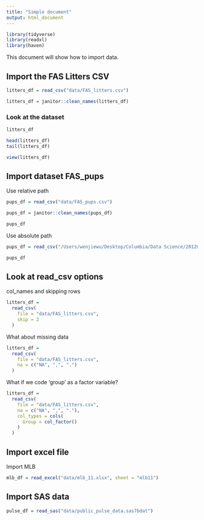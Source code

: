 ```yaml
---
title: "Simple document"
output: html_document
---
```


```r
library(tidyverse)
library(readxl)
library(haven)
```



This document will show how to import data.


## Import the FAS Litters CSV

```r
litters_df = read_csv("data/FAS_litters.csv")

litters_df = janitor::clean_names(litters_df)
```


### Look at the dataset

```r
litters_df

head(litters_df)
tail(litters_df)
```

```r
view(litters_df)
```


## Import dataset FAS_pups

Use relative path

```r
pups_df = read_csv("data/FAS_pups.csv")

pups_df = janitor::clean_names(pups_df)

pups_df
```

Use absolute path

```r
pups_df = read_csv("/Users/wenjiewu/Desktop/Columbia/Data Science/20120917/data_wrangling_1/data/FAS_pups.csv")

pups_df
```

## Look at read_csv options

col_names and skipping rows

```r
litters_df = 
  read_csv(
    file = "data/FAS_litters.csv",
    skip = 2
  )
```

What about missing data

```r
litters_df = 
  read_csv(
    file = "data/FAS_litters.csv",
    na = c("NA", ",", ".")
  )
```

What if we code 'group' as a factor variable?

```r
litters_df = 
  read_csv(
    file = "data/FAS_litters.csv",
    na = c("NA", ",", "."),
    col_types = cols(
      Group = col_factor()
    )
  )
```

## Import excel file

Import MLB

```r
mlb_df = read_excel("data/mlb_11.xlsx", sheet = "mlb11")
```


## Import SAS data

```r
pulse_df = read_sas("data/public_pulse_data.sas7bdat")
```